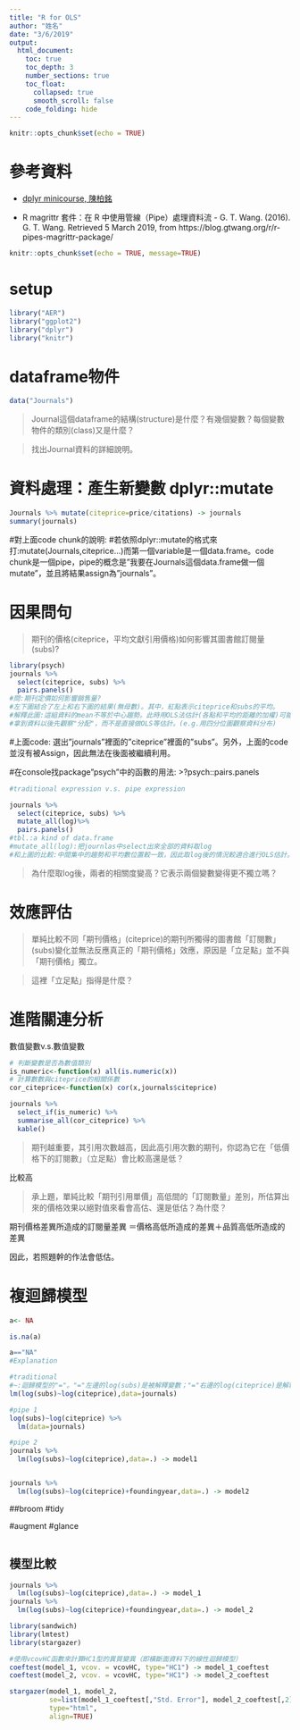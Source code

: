 ```yaml
---
title: "R for OLS"
author: "姓名"
date: "3/6/2019"
output: 
  html_document: 
    toc: true
    toc_depth: 3
    number_sections: true
    toc_float:
      collapsed: true
      smooth_scroll: false
    code_folding: hide
---
```


```r
knitr::opts_chunk$set(echo = TRUE)
```

# 參考資料

  * [dplyr minicourse, 陳柏銘](https://bookdown.org/PoMingChen/Dplyr_minicourse/)
  
  * R magrittr 套件：在 R 中使用管線（Pipe）處理資料流 - G. T. Wang. (2016). G. T. Wang. Retrieved 5 March 2019, from https://blog.gtwang.org/r/r-pipes-magrittr-package/

```r
knitr::opts_chunk$set(echo = TRUE, message=TRUE)
```


# setup

```r
library("AER")
library("ggplot2")
library("dplyr")
library("knitr")
```


# dataframe物件


```r
data("Journals")
```


> Journal這個dataframe的結構(structure)是什麼？有幾個變數？每個變數物件的類別(class)又是什麼？

> 找出Journal資料的詳細說明。


# 資料處理：產生新變數 dplyr::mutate

```r
Journals %>% mutate(citeprice=price/citations) -> journals
summary(journals)

```

#對上面code chunk的說明:
#若依照dplyr::mutate的格式來打:mutate(Journals,citeprice...)而第一個variable是一個data.frame。code chunk是一個pipe，pipe的概念是"我要在Journals這個data.frame做一個mutate"，並且將結果assign為"journals"。

# 因果問句

> 期刊的價格(citeprice，平均文獻引用價格)如何影響其圖書館訂閱量(subs)? 

```r
library(psych)
journals %>%
  select(citeprice, subs) %>%
  pairs.panels()
#問:期刊定價如何影響銷售量?
#左下圖結合了左上和右下圖的結果(無母數)。其中，紅點表示citeprice和subs的平均。
#解釋此圖:這組資料的mean不等於中心趨勢。此時用OLS法估計(各點和平均的距離的加權)可能會有偏誤，原因是資料的集中趨勢因為極大值的關係，而沒辦法被mean表示。
#拿到資料以後先觀察"分配"，而不是直接做OLS等估計。(e.g.用四分位圖觀察資料分布)
```
#上面code: 選出"journals"裡面的"citeprice"裡面的"subs"。另外，上面的code並沒有被Assign，因此無法在後面被繼續利用。

#在console找package"psych"中的函數的用法:
>?psych::pairs.panels

```r
#traditional expression v.s. pipe expression
```


```r
journals %>%
  select(citeprice, subs) %>%
  mutate_all(log)%>%
  pairs.panels()
#tbl.:a kind of data.frame
#mutate_all(log):把journlas中select出來全部的資料取log
#和上圖的比較:中間集中的趨勢和平均數位置較一致，因此取log後的情況較適合進行OLS估計。
```

> 為什麼取log後，兩者的相關度變高？它表示兩個變數變得更不獨立嗎？

# 效應評估

> 單純比較不同「期刊價格」(citeprice)的期刊所獨得的圖書館「訂閱數」(subs)變化並無法反應真正的「期刊價格」效應，原因是「立足點」並不與「期刊價格」獨立。

> 這裡「立足點」指得是什麼？


# 進階關連分析

數值變數v.s.數值變數

```r
# 判斷變數是否為數值類別
is_numeric<-function(x) all(is.numeric(x))
# 計算數數與citeprice的相關係數
cor_citeprice<-function(x) cor(x,journals$citeprice)

journals %>%  
  select_if(is_numeric) %>%
  summarise_all(cor_citeprice) %>%
  kable()

```

> 期刊越重要，其引用次數越高，因此高引用次數的期刊，你認為它在「低價格下的訂閱數」（立足點）會比較高還是低？

比較高

> 承上題，單純比較「期刊引用單價」高低間的「訂閱數量」差別，所估算出來的價格效果以絕對值來看會高估、還是低估？為什麼？

期刊價格差異所造成的訂閱量差異
＝價格高低所造成的差異＋品質高低所造成的差異

因此，若照題幹的作法會低估。

# 複迴歸模型

```r
a<- NA

```

```r
is.na(a)

a=="NA"
#Explanation
```
```r
#traditional
#~:迴歸模型的"="。"="左邊的log(subs)是被解釋變數；"="右邊的log(citeprice)是解釋變數
lm(log(subs)~log(citeprice),data=journals)

#pipe 1
log(subs)~log(citeprice) %>%
  lm(data=journals)

#pipe 2
journals %>% 
  lm(log(subs)~log(citeprice),data=.) -> model1


journals %>%
  lm(log(subs)~log(citeprice)+foundingyear,data=.) -> model2


```

##broom
#tidy

#augment
#glance

```r

```

## 模型比較

```r
journals %>% 
  lm(log(subs)~log(citeprice),data=.) -> model_1
journals %>%
  lm(log(subs)~log(citeprice)+foundingyear,data=.) -> model_2

library(sandwich)
library(lmtest)
library(stargazer)

#使用vcovHC函數來計算HC1型的異質變異（即橫斷面資料下的線性迴歸模型）
coeftest(model_1, vcov. = vcovHC, type="HC1") -> model_1_coeftest
coeftest(model_2, vcov. = vcovHC, type="HC1") -> model_2_coeftest

stargazer(model_1, model_2, 
          se=list(model_1_coeftest[,"Std. Error"], model_2_coeftest[,2]),
          type="html",
          align=TRUE)
```

